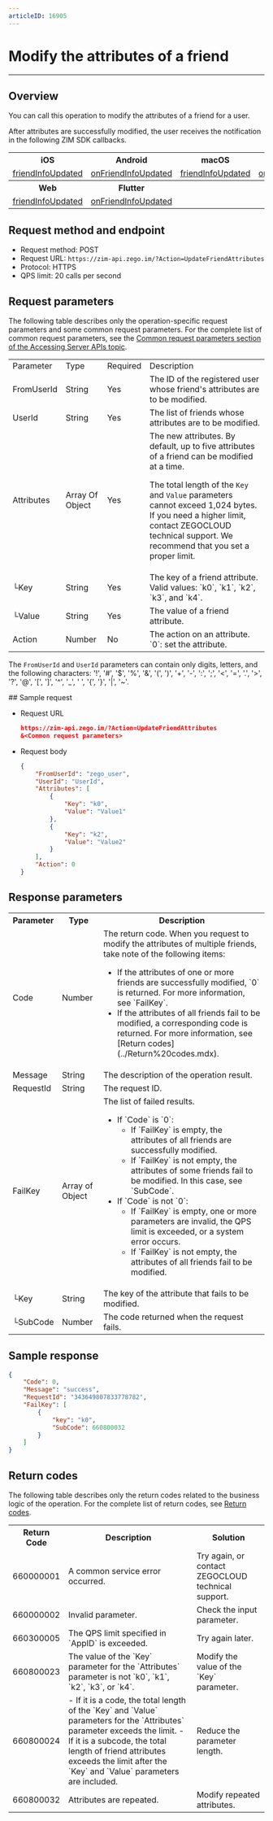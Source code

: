 ```yaml
---
articleID: 16905
---
```


# Modify the attributes of a friend

- - -

## Overview

You can call this operation to modify the attributes of a friend for a user.

After attributes are successfully modified, the user receives the notification in the following ZIM SDK callbacks.

<table>

<tbody><tr>
<th>iOS</th>
<th>Android</th>
<th>macOS</th>
<th>Windows</th>
</tr>
<tr>
<td><a href="/article/api?doc=zim_API~objective-c_ios~protocol~ZIMEventHandler#zim-friend-info-updated-friend-info-list" target="_blank" rel="noreferrer noopenner">friendInfoUpdated</a></td>
<td><a href="/article/api?doc=zim_API~java_android~class~ZIMEventHandler#on-friend-info-updated" target="_blank" rel="noreferrer noopenner">onFriendInfoUpdated</a></td>
<td><a href="/article/api?doc=zim_API~objective-c_macos~protocol~ZIMEventHandler#zim-friend-info-updated-friend-info-list" target="_blank" rel="noreferrer noopenner">friendInfoUpdated</a></td>
<td><a href="/article/api?doc=zim_API~cpp_windows~class~ZIMEventHandler#on-friend-info-updated" target="_blank" rel="noreferrer noopenner">onFriendInfoUpdated</a></td>
</tr>
<tr>
<th>Web</th>
<th>Flutter</th>
<th></th>
<th></th>
<th></th>
<th></th>
</tr>
<tr>
<td><a href="/article/api?doc=zim_API~javascript_web~interface~ZIMEventHandler#friend-info-updated" target="_blank" rel="noreferrer noopenner">friendInfoUpdated</a></td>
<td><a href="https://pub.dev/documentation/zego_zim/latest/zego_zim/ZIMEventHandler/onFriendInfoUpdated.html" target="_blank" rel="noreferrer noopenner">onFriendInfoUpdated</a></td>
<td></td>
<td></td>
<td></td>
<td></td>
</tr>
</tbody></table>

## Request method and endpoint

- Request method: POST
- Request URL: `https://zim-api.zego.im/?Action=UpdateFriendAttributes`
- Protocol: HTTPS
- QPS limit: 20 calls per second

## Request parameters

The following table describes only the operation-specific request parameters and some common request parameters. For the complete list of common request parameters, see the [Common request parameters section of the Accessing Server APIs topic](../Accessing%20Server%20APIs.mdx#public-request-parameters).

<table class="collapsible-table" >
<tbody>
<tr data-row-level="1">
<td>Parameter</td>
<td>Type</td>
<td>Required</td>
<td>Description</td>
</tr>
<tr data-row-level="2">
<td>FromUserId</td>
<td>String</td>
<td>Yes</td>
<td>The ID of the registered user whose friend&apos;s attributes are to be modified.</td>
</tr>
<tr data-row-level="3">
<td>UserId</td>
<td>String</td>
<td>Yes</td>
<td>The list of friends whose attributes are to be modified.</td>
</tr>
<tr data-row-level="4" data-row-child="true">
<td>Attributes</td>
<td>Array Of Object</td>
<td>Yes</td>
<td>
The new attributes. By default, up to five attributes of a friend can be modified at a time.
<Note title="Note">

The total length of the `Key` and `Value` parameters cannot exceed 1,024 bytes. If you need a higher limit, contact ZEGOCLOUD technical support. We recommend that you set a proper limit.

</Note>
</td>
</tr>
<tr data-row-level="4-1">
<td>└Key</td>
<td>String</td>
<td>Yes</td>
<td>The key of a friend attribute. Valid values: `k0`, `k1`, `k2`, `k3`, and `k4`.</td>
</tr>
<tr data-row-level="4-2">
<td>└Value</td>
<td>String</td>
<td>Yes</td>
<td>The value of a friend attribute.</td>
</tr>
<tr data-row-level="5">
<td>Action</td>
<td>Number</td>
<td>No</td>
<td>The action on an attribute. `0`: set the attribute.</td>
</tr>
</tbody></table>

<Note title="Note">

The `FromUserId` and `UserId` parameters can contain only digits, letters, and the following characters: '!', '#', '$', '%', '\&', '(', ')', '+', '-', ':', ';', '\<', '=', '.', '>', '?', '@', '\[', ']', '\^', '\_', ' ', '{', '}', '\|', '~'.

</Note>
## Sample request

- Request URL
  
  ```json
  https://zim-api.zego.im/?Action=UpdateFriendAttributes
  &<Common request parameters>
  ```

- Request body
  
  ```json
  {
      "FromUserId": "zego_user",
      "UserId": "UserId",
      "Attributes": [
          {
              "Key": "k0",
              "Value": "Value1"
          },
          {
              "Key": "k2",
              "Value": "Value2"
          }
      ],
      "Action": 0
  }
  ```

## Response parameters

<table class="collapsible-table" >
<tbody>
<tr data-row-level="1">
<th>Parameter</th>
<th>Type</th>
<th>Description</th>
</tr>
<tr data-row-level="2">
<td>Code</td>
<td>Number</td>
<td>
The return code.
<Note title="Note">
When you request to modify the attributes of multiple friends, take note of the following items:
<ul>
<li>If the attributes of one or more friends are successfully modified, `0` is returned. For more information, see `FailKey`.</li>
<li>If the attributes of all friends fail to be modified, a corresponding code is returned. For more information, see [Return codes](../Return%20codes.mdx).</li>
</ul>
</Note>
</td>
</tr>
<tr data-row-level="3">
<td>Message</td>
<td>String</td>
<td>The description of the operation result.</td>
</tr>
<tr data-row-level="4">
<td>RequestId</td>
<td>String</td>
<td>The request ID.</td>
</tr>
<tr data-row-level="5" data-row-child="true">
<td>FailKey</td>
<td>Array of Object</td>
<td>
The list of failed results.
<ul>
<li>
If `Code` is `0`:
<ul>
<li>If `FailKey` is empty, the attributes of all friends are successfully modified.</li>
<li>If `FailKey` is not empty, the attributes of some friends fail to be modified. In this case, see `SubCode`.</li>
</ul>
</li>
<li>
If `Code` is not `0`:
<ul>
<li>If `FailKey` is empty, one or more parameters are invalid, the QPS limit is exceeded, or a system error occurs.</li>
<li>If `FailKey` is not empty, the attributes of all friends fail to be modified.</li>
</ul>
</li>
</ul>
</td>
</tr>
<tr data-row-level="5-1">
<td>└Key</td>
<td>String</td>
<td>The key of the attribute that fails to be modified.</td>
</tr>
<tr data-row-level="5-2">
<td>└SubCode</td>
<td>Number</td>
<td>The code returned when the request fails.</td>
</tr>
</tbody>
</table>

## Sample response

```json
{
    "Code": 0,
    "Message": "success",
    "RequestId": "343649807833778782",
    "FailKey": [
        {
            "key": "k0",
            "SubCode": 660800032
        }
    ]
}
```

## Return codes

The following table describes only the return codes related to the business logic of the operation. For the complete list of return codes, see [Return codes](../Return%20codes.mdx).

<table>

<tbody><tr>
<th>Return Code</th>
<th>Description</th>
<th>Solution</th>
</tr>
<tr>
<td>660000001</td>
<td>A common service error occurred.</td>
<td>Try again, or contact ZEGOCLOUD technical support.</td>
</tr>
<tr>
<td>660000002</td>
<td>Invalid parameter.</td>
<td>Check the input parameter.</td>
</tr>
<tr>
<td>660300005</td>
<td>The QPS limit specified in `AppID` is exceeded.</td>
<td>Try again later.</td>
</tr>
<tr>
<td>660800023</td>
<td>The value of the `Key` parameter for the `Attributes` parameter is not `k0`, `k1`, `k2`, `k3`, or `k4`.</td>
<td>Modify the value of the `Key` parameter.&nbsp;</td>
</tr>
<tr>
<td>660800024</td>
<td>- If it is a code, the total length of the `Key` and `Value` parameters for the `Attributes` parameter exceeds the limit. - If it is a subcode, the total length of friend attributes exceeds the limit after the `Key` and `Value` parameters are included.</td>
<td>Reduce the parameter length.</td>
</tr>
<tr>
<td>660800032</td>
<td>Attributes are repeated.</td>
<td>Modify repeated attributes.</td>
</tr>
</tbody></table>
